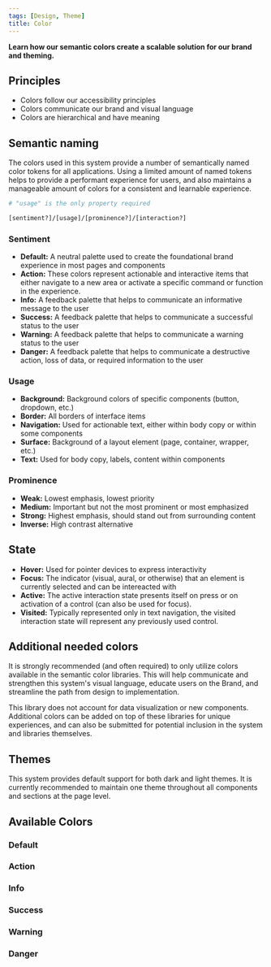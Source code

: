 ```yaml
---
tags: [Design, Theme]
title: Color
---
```



<strong>
  <p className="page-subheadline size-xl" markdown="1">
    Learn how our semantic colors create a scalable solution for our brand and
    theming.
  </p>
</strong>

## Principles

- Colors follow our accessibility principles
- Colors communicate our brand and visual language
- Colors are hierarchical and have meaning

## Semantic naming

The colors used in this system provide a number of semantically named color tokens for all applications. Using a limited amount of named tokens helps to provide a performant experience for users, and also maintains a manageable amount of colors for a consistent and learnable experience.

```bash title="Figma color token syntax"
# "usage" is the only property required

[sentiment?]/[usage]/[prominence?]/[interaction?]
```

### Sentiment

- **Default:** A neutral palette used to create the foundational brand experience in most pages and components
- **Action:** These colors represent actionable and interactive items that either navigate to a new area or activate a specific command or function in the experience.
- **Info:** A feedback palette that helps to communicate an informative message to the user
- **Success:** A feedback palette that helps to communicate a successful status to the user
- **Warning:** A feedback palette that helps to communicate a warning status to the user
- **Danger:** A feedback palette that helps to communicate a destructive action, loss of data, or required information to the user

### Usage

- **Background:** Background colors of specific components (button, dropdown, etc.)
- **Border:** All borders of interface items
- **Navigation:** Used for actionable text, either within body copy or within some components
- **Surface:** Background of a layout element (page, container, wrapper, etc.)
- **Text:** Used for body copy, labels, content within components

### Prominence

- **Weak:** Lowest emphasis, lowest priority
- **Medium:** Important but not the most prominent or most emphasized
- **Strong:** Highest emphasis, should stand out from surrounding content
- **Inverse:** High contrast alternative

## State

- **Hover:** Used for pointer devices to express interactivity
- **Focus:** The indicator (visual, aural, or otherwise) that an element is currently selected and can be intereacted with
- **Active:** The active interaction state presents itself on press or on activation of a control (can also be used for focus).
- **Visited:** Typically represented only in text navigation, the visited interaction state will represent any previously used control.

## Additional needed colors

It is strongly recommended (and often required) to only utilize colors available in the semantic color libraries. This will help communicate and strengthen this system's visual language, educate users on the Brand, and streamline the path from design to implementation.

This library does not account for data visualization or new components. Additional colors can be added on top of these libraries for unique experiences, and can also be submitted for potential inclusion in the system and libraries themselves.

## Themes

This system provides default support for both dark and light themes. It is currently recommended to maintain one theme throughout all components and sections at the page level.

## Available Colors

<!-- TODO: We can make a DesignTokensColorMap in the future -->

### Default

<TokensColorMap sentiment={tokenData.groupItems[0]} />

### Action

<TokensColorMap sentiment={tokenData.groupItems[1]} />

### Info

<TokensColorMap sentiment={tokenData.groupItems[3]} />

### Success

<TokensColorMap sentiment={tokenData.groupItems[4]} />

### Warning

<TokensColorMap sentiment={tokenData.groupItems[5]} />

### Danger

<TokensColorMap sentiment={tokenData.groupItems[2]} />
